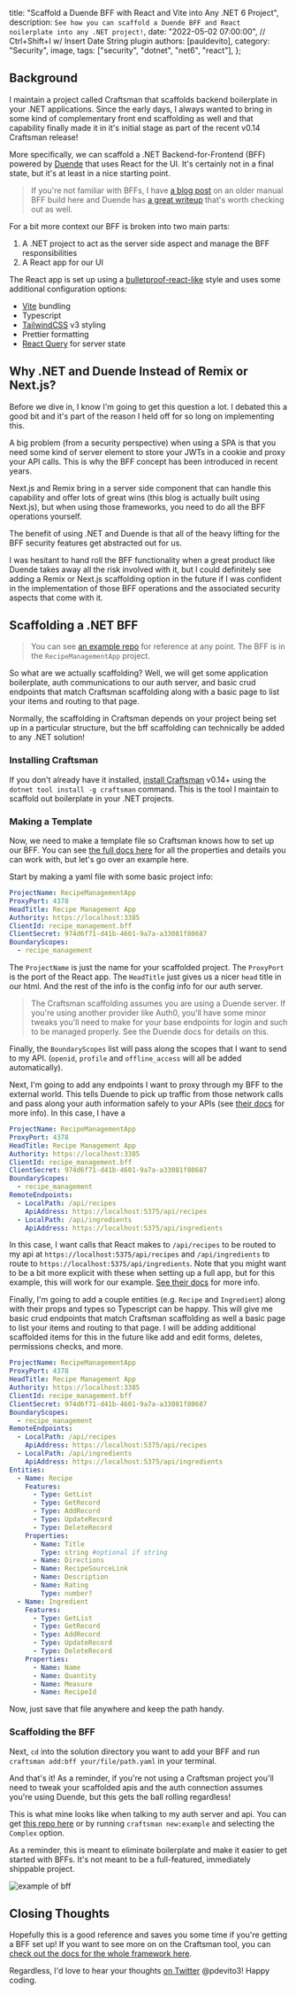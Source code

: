 
  title: "Scaffold a Duende BFF with React and Vite into Any .NET 6 Project",
  description: `See how you can scaffold a Duende BFF and React noilerplate into any .NET project!`,
  date: "2022-05-02 07:00:00", // Ctrl+Shift+I w/ Insert Date String plugin
  authors: [pauldevito],
  category: "Security",
  image,
  tags: ["security", "dotnet", "net6", "react"],
};

## Background

I maintain a project called Craftsman that scaffolds backend boilerplate in your .NET applications. Since the early days,
I always wanted to bring in some kind of complementary front end scaffolding as well and that capability finally
made it in it's initial stage as part of the recent v0.14 Craftsman release!

More specifically, we can scaffold a .NET Backend-for-Frontend (BFF) powered by [Duende](https://duendesoftware.com/) that uses React for the UI. It's certainly not in a final state, but it's at least in a nice starting point.

> If you're not familiar with BFFs, I have [a blog post](https://wrapt.dev/blog/using-duende-bff-with-react) on an older manual BFF build here and Duende has [a great writeup](https://blog.duendesoftware.com/posts/20210326_bff/) that's worth checking out as well.

For a bit more context our BFF is broken into two main parts:

1. A .NET project to act as the server side aspect and manage the BFF responsibilities
2. A React app for our UI

The React app is set up using a [bulletproof-react-like](https://github.com/alan2207/bulletproof-react) style and uses some additional configuration options:

- [Vite](https://vitejs.dev/) bundling
- Typescript
- [TailwindCSS](https://tailwindcss.com/) v3 styling
- Prettier formatting
- [React Query](https://react-query.tanstack.com/) for server state

## Why .NET and Duende Instead of Remix or Next.js?

Before we dive in, I know I'm going to get this question a lot. I debated this a good bit and it's part of the reason I held off for so long on implementing this.

A big problem (from a security perspective) when using a SPA is that you need some kind of server element to store your JWTs in a cookie and proxy your API calls. This is why the BFF concept has been introduced in recent years.

Next.js and Remix bring in a server side component that can handle this capability and offer lots of great wins (this blog is actually built using Next.js), but when using those frameworks, you need to do all the BFF operations yourself.

The benefit of using .NET and Duende is that all of the heavy lifting for the BFF security features get abstracted out for us.

I was hesitant to hand roll the BFF functionality when a great product like Duende takes away all the risk involved with it, but I could definitely see adding a Remix or Next.js scaffolding option in the future if I was confident in the implementation of those BFF operations and the associated security aspects that come with it.

## Scaffolding a .NET BFF

> You can see [an example repo](https://github.com/pdevito3/bff-example-craftsman-v0_14) for reference at any point. The BFF is in the `RecipeManagementApp` project.

So what are we actually scaffolding? Well, we will get some application boilerplate, auth communications to our auth server, and basic crud endpoints that match Craftsman scaffolding along with a basic page to list your items and routing to that page.

Normally, the scaffolding in Craftsman depends on your project being set up in a particular structure, but the bff scaffolding can technically be added to any .NET solution!

### Installing Craftsman

If you don't already have it installed, [install Craftsman](https://wrapt.dev/docs/installation) v0.14+ using the `dotnet tool install -g craftsman` command.
This is the tool I maintain to scaffold out boilerplate in your .NET projects.

### Making a Template

Now, we need to make a template file so Craftsman knows how to set up our BFF. You can see [the full docs here](https://wrapt.dev/docs/bff) for all the properties and details you can work with, but let's go over an example here.

Start by making a yaml file with some basic project info:

```yaml
ProjectName: RecipeManagementApp
ProxyPort: 4378
HeadTitle: Recipe Management App
Authority: https://localhost:3385
ClientId: recipe_management.bff
ClientSecret: 974d6f71-d41b-4601-9a7a-a33081f80687
BoundaryScopes:
  - recipe_management
```

The `ProjectName` is just the name for your scaffolded project. The `ProxyPort` is the port of the React app. The `HeadTitle` just gives us a nicer `head` title in our html. And the rest of the info is the config info for our auth server.

> The Craftsman scaffolding assumes you are using a Duende server. If you're using another provider like Auth0, you'll have some minor tweaks you'll need to make for your base endpoints for login and such to be managed properly. See the Duende docs for details on this.

Finally, the `BoundaryScopes` list will pass along the scopes that I want to send to my API. (`openid`, `profile` and `offline_access` will all be added automatically).

Next, I'm going to add any endpoints I want to proxy through my BFF to the external world. This tells Duende to pick up traffic from those network calls and pass along your auth information safely to your APIs (see [their docs](https://docs.duendesoftware.com/identityserver/v5/bff/apis/remote/) for more info). In this case, I have a

```yaml
ProjectName: RecipeManagementApp
ProxyPort: 4378
HeadTitle: Recipe Management App
Authority: https://localhost:3385
ClientId: recipe_management.bff
ClientSecret: 974d6f71-d41b-4601-9a7a-a33081f80687
BoundaryScopes:
  - recipe_management
RemoteEndpoints:
  - LocalPath: /api/recipes
    ApiAddress: https://localhost:5375/api/recipes
  - LocalPath: /api/ingredients
    ApiAddress: https://localhost:5375/api/ingredients
```

In this case, I want calls that React makes to `/api/recipes` to be routed to my api at `https://localhost:5375/api/recipes` and `/api/ingredients` to route to `https://localhost:5375/api/ingredients`. Note that you might want to be a bit more explicit with these when setting up a full app, but for this example, this will work for our example.
[See their docs](https://docs.duendesoftware.com/identityserver/v5/bff/apis/remote/) for more info.

Finally, I'm going to add a couple entities (e.g. `Recipe` and `Ingredient`) along with their props and types so Typescript can be happy. This will give me basic crud endpoints that match Craftsman scaffolding as well a basic page to list your items and routing to that page. I will be adding additional scaffolded items for this in the future like add and edit forms, deletes, permissions checks, and more.

```yaml
ProjectName: RecipeManagementApp
ProxyPort: 4378
HeadTitle: Recipe Management App
Authority: https://localhost:3385
ClientId: recipe_management.bff
ClientSecret: 974d6f71-d41b-4601-9a7a-a33081f80687
BoundaryScopes:
  - recipe_management
RemoteEndpoints:
  - LocalPath: /api/recipes
    ApiAddress: https://localhost:5375/api/recipes
  - LocalPath: /api/ingredients
    ApiAddress: https://localhost:5375/api/ingredients
Entities:
  - Name: Recipe
    Features:
      - Type: GetList
      - Type: GetRecord
      - Type: AddRecord
      - Type: UpdateRecord
      - Type: DeleteRecord
    Properties:
      - Name: Title
        Type: string #optional if string
      - Name: Directions
      - Name: RecipeSourceLink
      - Name: Description
      - Name: Rating
        Type: number?
  - Name: Ingredient
    Features:
      - Type: GetList
      - Type: GetRecord
      - Type: AddRecord
      - Type: UpdateRecord
      - Type: DeleteRecord
    Properties:
      - Name: Name
      - Name: Quantity
      - Name: Measure
      - Name: RecipeId
```

Now, just save that file anywhere and keep the path handy.

### Scaffolding the BFF

Next, `cd` into the solution directory you want to add your BFF and run `craftsman add:bff your/file/path.yaml` in your terminal.

And that's it! As a reminder, if you're not using a Craftsman project you'll need to tweak your scaffolded apis and the auth connection assumes you're using Duende, but this gets the ball rolling regardless!

This is what mine looks like when talking to my auth server and api. You can get [this repo here](https://github.com/pdevito3/bff-example-craftsman-v0_14) or by running `craftsman new:example` and selecting the `Complex` option.

As a reminder, this is meant to eliminate boilerplate and make it easier to get started with BFFs. It's not meant to be a full-featured, immediately shippable project.

<img className="mx-auto" src={bffExample} alt="example of bff" />

## Closing Thoughts

Hopefully this is a good reference and saves you some time if you're getting a BFF set up! If you want to see more on
on the Craftsman tool, you can [check out the docs for the whole framework here](https://wrapt.dev).

Regardless, I'd love to hear your thoughts [on Twitter](https://twitter.com/pdevito3) @pdevito3! Happy coding.
